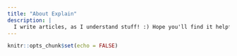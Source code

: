 ```yaml
---
title: "About Explain"
description: |
  I write articles, as I understand stuff! :) Hope you'll find it helpful
---
```


```r
knitr::opts_chunk$set(echo = FALSE)
```
